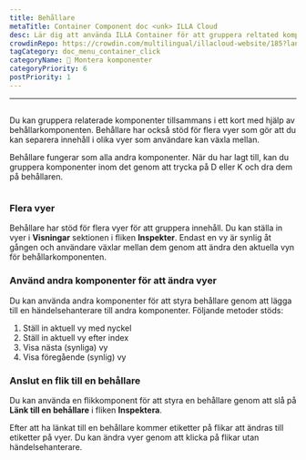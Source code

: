 ```yaml
---
title: Behållare
metaTitle: Container Component doc <unk> ILLA Cloud
desc: Lär dig att använda ILLA Container för att gruppera reltated komponenter tillsammans i ett kort
crowdinRepo: https://crowdin.com/multilingual/illacloud-website/185?languages=sv&filter=basic&value=0
tagCategory: doc_menu_container_click
categoryName: 🧬 Montera komponenter
categoryPriority: 6
postPriority: 1
---
```


* * *

## <h2 hidden>Behållare</h2>

Du kan gruppera relaterade komponenter tillsammans i ett kort med hjälp av behållarkomponenten. Behållare har också stöd för flera vyer som gör att du kan separera innehåll i olika vyer som användare kan växla mellan.

Behållare fungerar som alla andra komponenter. När du har lagt till, kan du gruppera komponenter inom det genom att trycka på D eller K och dra dem på behållaren.

<img
  src='https://cdn.illacloud.com/official-website/img/docs/assemble/container.png'
  alt=""
/>

### Flera vyer

Behållare har stöd för flera vyer för att gruppera innehåll. Du kan ställa in vyer i **Visningar** sektionen i fliken **Inspekter**. Endast en vy är synlig åt gången och användare växlar mellan dem genom att ändra den aktuella vyn för behållarkomponenten.

### Använd andra komponenter för att ändra vyer

Du kan använda andra komponenter för att styra behållare genom att lägga till en händelsehanterare till andra komponenter. Följande metoder stöds:

1.  Ställ in aktuell vy med nyckel
2.  Ställ in aktuell vy efter index
3.  Visa nästa (synliga) vy
4.  Visa föregående (synlig) vy

### Anslut en flik till en behållare

Du kan använda en flikkomponent för att styra en behållare genom att slå på **Länk till en behållare** i fliken **Inspektera**.

Efter att ha länkat till en behållare kommer etiketter på flikar att ändras till etiketter på vyer. Du kan ändra vyer genom att klicka på flikar utan händelsehanterare. 
